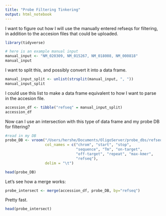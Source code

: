 ```yaml
---
title: "Probe Filtering Tinkering"
output: html_notebook
---
```


I want to figure out how I will use the manually entered refseqs for filtering, in addition to the accesion files that could be uploaded.
```r
library(tidyverse)
```

```r
# here is an example manual input
manual_input <- "NM_020309, NM_015267, NM_018008, NM_000818"
manual_input
```

I want to split this, and possibly convert it into a data frame.
```r
manual_input_split <- unlist(strsplit(manual_input, ", "))
manual_input_split
```

I could use this list to make a data frame equivalent to how I want to parse in the accesion file.
```r
accession_df <- tibble("refseq" = manual_input_split)
accession_df
```

Now can I use an intersection with this type of data frame and my probe DB for filtering?
```r
#read in my DB
probe_DB <- vroom("/Users/hershe/Documents/OligoServer/probe_dbs/refseq_hg38_DNA-FISH_DB.csv",
                  col_names = c("chrom", "start", "stop", 
                                "sequence", "Tm", "on-target",
                                "off-target", "repeat", "max-kmer",
                                "refseq"),
                  delim = "\t")

head(probe_DB)
```

Let's see how a merge works:

```r
probe_intersect <- merge(accession_df, probe_DB, by="refseq")
```

Pretty fast.
```r
head(probe_intersect)
```





